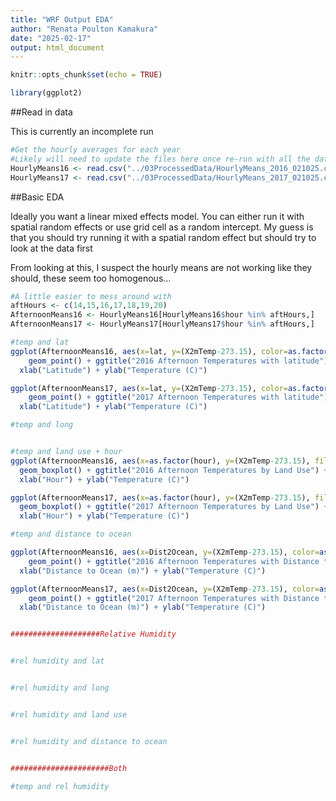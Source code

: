 ```yaml
---
title: "WRF Output EDA"
author: "Renata Poulton Kamakura"
date: "2025-02-17"
output: html_document
---
```


```r
knitr::opts_chunk$set(echo = TRUE)

library(ggplot2)
```

##Read in data

This is currently an incomplete run

```r
#Get the hourly averages for each year
#Likely will need to update the files here once re-run with all the data and spin-up
HourlyMeans16 <- read.csv("../03ProcessedData/HourlyMeans_2016_021025.csv")
HourlyMeans17 <- read.csv("../03ProcessedData/HourlyMeans_2017_021025.csv")

```

##Basic EDA

Ideally you want a linear mixed effects model. You can either run it with spatial random effects or use grid cell as a random intercept. My guess is that you should try running it with a spatial random effect but should try to look at the data first 

From looking at this, I suspect the hourly means are not working like they should, these seem too homogenous...

```r
#A little easier to mess around with
aftHours <- c(14,15,16,17,18,19,20)
AfternoonMeans16 <- HourlyMeans16[HourlyMeans16$hour %in% aftHours,]
AfternoonMeans17 <- HourlyMeans17[HourlyMeans17$hour %in% aftHours,]

#temp and lat
ggplot(AfternoonMeans16, aes(x=lat, y=(X2mTemp-273.15), color=as.factor(hour))) + 
    geom_point() + ggtitle("2016 Afternoon Temperatures with latitude") + 
  xlab("Latitude") + ylab("Temperature (C)")

ggplot(AfternoonMeans17, aes(x=lat, y=(X2mTemp-273.15), color=as.factor(hour))) + 
    geom_point() + ggtitle("2017 Afternoon Temperatures with latitude") + 
  xlab("Latitude") + ylab("Temperature (C)")

#temp and long


#temp and land use + hour
ggplot(AfternoonMeans16, aes(x=as.factor(hour), y=(X2mTemp-273.15), fill=as.factor(LandUse))) + 
  geom_boxplot() + ggtitle("2016 Afternoon Temperatures by Land Use") + 
  xlab("Hour") + ylab("Temperature (C)")

ggplot(AfternoonMeans17, aes(x=as.factor(hour), y=(X2mTemp-273.15), fill=as.factor(LandUse))) + 
  geom_boxplot() + ggtitle("2017 Afternoon Temperatures by Land Use") + 
  xlab("Hour") + ylab("Temperature (C)")

#temp and distance to ocean

ggplot(AfternoonMeans16, aes(x=Dist2Ocean, y=(X2mTemp-273.15), color=as.factor(hour))) + 
    geom_point() + ggtitle("2016 Afternoon Temperatures with Distance to Ocean") + 
  xlab("Distance to Ocean (m)") + ylab("Temperature (C)")

ggplot(AfternoonMeans17, aes(x=Dist2Ocean, y=(X2mTemp-273.15), color=as.factor(hour))) + 
    geom_point() + ggtitle("2017 Afternoon Temperatures with Distance to Ocean") + 
  xlab("Distance to Ocean (m)") + ylab("Temperature (C)")


####################Relative Humidity


#rel humidity and lat


#rel humidity and long


#rel humidity and land use


#rel humidity and distance to ocean


######################Both

#temp and rel humidity

```